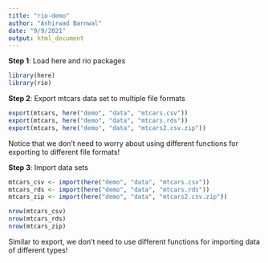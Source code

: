 ```yaml
---
title: "rio-demo"
author: "Ashirwad Barnwal"
date: "9/9/2021"
output: html_document
---
```


**Step 1**: Load here and rio packages

```r
library(here)
library(rio)
```

**Step 2**: Export mtcars data set to multiple file formats

```r
export(mtcars, here("demo", "data", "mtcars.csv"))
export(mtcars, here("demo", "data", "mtcars.rds"))
export(mtcars, here("demo", "data", "mtcars2.csv.zip"))
```

Notice that we don't need to worry about using different functions for exporting to different file formats!

**Step 3**: Import data sets

```r
mtcars_csv <- import(here("demo", "data", "mtcars.csv"))
mtcars_rds <- import(here("demo", "data", "mtcars.rds"))
mtcars_zip <- import(here("demo", "data", "mtcars2.csv.zip"))

nrow(mtcars_csv)
nrow(mtcars_rds)
nrow(mtcars_zip)
```

Similar to export, we don't need to use different functions for importing data of different types!
